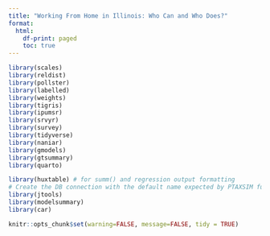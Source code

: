 ```yaml
---
title: "Working From Home in Illinois: Who Can and Who Does?"
format:
  html:
    df-print: paged
    toc: true
---
```



```r

library(scales)
library(reldist)
library(pollster)
library(labelled)
library(weights)
library(tigris)
library(ipumsr)
library(srvyr)
library(survey)
library(tidyverse)
library(naniar)
library(gmodels)
library(gtsummary)
library(quarto)

library(huxtable) # for summ() and regression output formatting
# Create the DB connection with the default name expected by PTAXSIM functions
library(jtools)
library(modelsummary)
library(car)

knitr::opts_chunk$set(warning=FALSE, message=FALSE, tidy = TRUE)

```